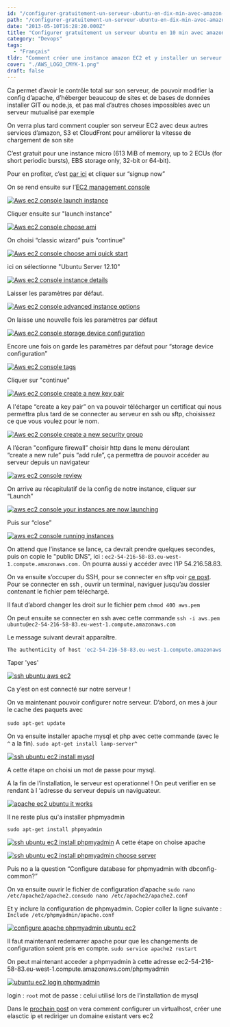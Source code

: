 ```yaml
---
id: "/configurer-gratuitement-un-serveur-ubuntu-en-dix-min-avec-amazon-ec-deux"
path: "/configurer-gratuitement-un-serveur-ubuntu-en-dix-min-avec-amazon-ec-deux"
date: "2013-05-10T16:28:20.000Z"
title: "Configurer gratuitement un serveur ubuntu en 10 min avec amazon EC2"
category: "Devops"
tags: 
  - "Français"
tldr: "Comment créer une instance amazon EC2 et y installer un serveur apache, MySQL et phpMyAdmin pour héberger gratuitement son site."
cover: "./AWS_LOGO_CMYK-1.png"
draft: false
---
```


Ca permet d’avoir le contrôle total sur son serveur, de pouvoir modifier la config d’apache, d’héberger beaucoup de sites et de bases de données installer GIT ou node.js, et pas mal d’autres choses impossibles avec un serveur mutualisé par exemple

On verra plus tard comment coupler son serveur EC2 avec deux autres services d’amazon, S3 et CloudFront pour améliorer la vitesse de chargement de son site

C’est gratuit pour une instance micro (613 MiB of memory, up to 2 ECUs (for short periodic bursts), EBS storage only, 32-bit or 64-bit).

Pour en profiter, c’est [par ici](http://aws.amazon.com/ec2) et cliquer sur “signup now”

On se rend ensuite sur l’[EC2 management console](https://console.aws.amazon.com/ec2/v2/home)

[![Aws ec2 console launch instance](./Screen-shot-2013-05-10-at-11.35.20-AM-1024x640.png)](/posts/wp-content/uploads/2013/05/Screen-shot-2013-05-10-at-11.35.20-AM.png)

Cliquer ensuite sur "launch instance"

[![Aws ec2 console choose ami](./Screen-shot-2013-05-10-at-11.54.17-AM-1024x640.png)](/posts/wp-content/uploads/2013/05/Screen-shot-2013-05-10-at-11.54.17-AM.png)

On choisi “classic wizard” puis “continue”

[![Aws ec2 console choose ami quick start](./Screen-shot-2013-05-10-at-11.57.58-AM-1024x640.png)](/posts/wp-content/uploads/2013/05/Screen-shot-2013-05-10-at-11.57.58-AM.png)

ici on sélectionne "Ubuntu Server 12.10"

[![Aws ec2 console instance details](./Screen-shot-2013-05-10-at-11.58.11-AM-1024x640.png)](/posts/wp-content/uploads/2013/05/Screen-shot-2013-05-10-at-11.58.11-AM.png)

Laisser les paramètres par défaut.

[![Aws ec2 console advanced instance options](./Screen-shot-2013-05-10-at-11.58.19-AM-1024x640.png)](/posts/wp-content/uploads/2013/05/Screen-shot-2013-05-10-at-11.58.19-AM.png)

On laisse une nouvelle fois les paramètres par défaut

[![Aws ec2 console storage device configuration](./Screen-shot-2013-05-10-at-11.58.36-AM-1024x640.png)](/posts/wp-content/uploads/2013/05/Screen-shot-2013-05-10-at-11.58.36-AM.png)

Encore une fois on garde les paramètres par défaut pour “storage device configuration”

[![Aws ec2 console tags](./Screen-shot-2013-05-10-at-11.59.50-AM-1024x640.png)](/posts/wp-content/uploads/2013/05/Screen-shot-2013-05-10-at-11.59.50-AM.png)

Cliquer sur "continue"

[![Aws ec2 console create a new key pair](./Screen-shot-2013-05-10-at-12.03.04-PM-1024x640.png)](/posts/wp-content/uploads/2013/05/Screen-shot-2013-05-10-at-12.03.04-PM.png)

A l'étape “create a key pair” on va pouvoir télécharger un certificat qui nous permettra plus tard de se connecter au serveur en ssh ou sftp, choisissez ce que vous voulez pour le nom.

[![Aws ec2 console create a new security group](./Screen-shot-2013-05-10-at-12.07.39-PM-1024x640.png)](/posts/wp-content/uploads/2013/05/Screen-shot-2013-05-10-at-12.07.39-PM.png)

A l’écran "configure firewall” choisir http dans le menu déroulant “create a new rule” puis “add rule”, ça permettra de pouvoir accéder au serveur depuis un navigateur

[![aws ec2 console review](./Screen-shot-2013-05-10-at-12.07.55-PM-1024x640.png)](/posts/wp-content/uploads/2013/05/Screen-shot-2013-05-10-at-12.07.55-PM.png)

On arrive au récapitulatif de la config de notre instance, cliquer sur “Launch”

[![aws ec2 console your instances are now launching](./Screen-shot-2013-05-10-at-12.08.01-PM-1024x640.png)](/posts/wp-content/uploads/2013/05/Screen-shot-2013-05-10-at-12.08.01-PM.png)

Puis sur “close”

[![aws ec2 console running instances](./Screen-shot-2013-05-10-at-6.08.40-PM1-1024x640.png)](/posts/wp-content/uploads/2013/05/Screen-shot-2013-05-10-at-6.08.40-PM1.png)

On attend que l’instance se lance, ca devrait prendre quelques secondes, puis on copie le "public DNS", ici : `ec2-54-216-58-83.eu-west-1.compute.amazonaws.com.` On pourra aussi y accéder avec l’IP 54.216.58.83.

On va ensuite s’occuper du SSH, pour se connecter en sftp voir [ce post](/se-connecter-en-sftp-a-une-instance-ec-deux-avec-transmit/ "Se connecter en SFTP à une instance EC2 avec Transmit"). Pour se connecter en ssh , ouvrir un terminal, naviguer jusqu’au dossier contenant le fichier pem téléchargé.

Il faut d’abord changer les droit sur le fichier pem
`chmod 400 aws.pem`

On peut ensuite se connecter en ssh avec cette commande
`ssh -i aws.pem ubuntu@ec2-54-216-58-83.eu-west-1.compute.amazonaws.com`

Le message suivant devrait apparaître.
```bash
The authenticity of host 'ec2-54-216-58-83.eu-west-1.compute.amazonaws.com (54.216.58.83)' can't be established. RSA key fingerprint is d6:1b:ce:5a:3b:57:d6:1a:4e:55:2f:84:a5:19:55:c5. Are you sure you want to continue connecting (yes/no)?
```
Taper 'yes'

[![ssh ubuntu aws ec2](./Screen-shot-2013-05-10-at-12.16.05-PM.png)](/posts/wp-content/uploads/2013/05/Screen-shot-2013-05-10-at-12.16.05-PM.png)

Ca y’est on est connecté sur notre serveur !

On va maintenant pouvoir configurer notre serveur. D’abord, on mes à jour le cache des paquets avec

`sudo apt-get update` 

On va ensuite installer apache mysql et php avec cette commande (avec le `^` a la fin).
`sudo apt-get install lamp-server^`

[![ssh ubuntu ec2 install mysql](./Screen-shot-2013-05-07-at-7.42.38-PM.png)](/posts/wp-content/uploads/2013/05/Screen-shot-2013-05-07-at-7.42.38-PM.png)

A cette étape on choisi un mot de passe pour mysql.

A la fin de l’installation, le serveur est operationnel ! On peut verifier en se rendant à l ‘adresse du serveur depuis un naviguateur.

[![apache ec2 ubuntu it works](./Screen-shot-2013-05-10-at-12.18.50-PM-1024x640.png)](/posts/wp-content/uploads/2013/05/Screen-shot-2013-05-10-at-12.18.50-PM.png)

Il ne reste plus qu'a installer phpmyadmin

`sudo apt-get install phpmyadmin`

[![ssh ubuntu ec2 install phpmyadmin](./Screen-shot-2013-05-10-at-12.19.21-PM.png)](/posts/wp-content/uploads/2013/05/Screen-shot-2013-05-10-at-12.19.21-PM.png) A cette étape on choise apache

[![ssh ubuntu ec2 install phpmyadmin choose server](./Screen-shot-2013-05-07-at-7.56.11-PM.png)](/posts/wp-content/uploads/2013/05/Screen-shot-2013-05-07-at-7.56.11-PM.png)

Puis no a la question “Configure database for phpmyadmin with dbconfig-common?”

On va ensuite ouvrir le fichier de configuration d’apache
`sudo nano /etc/apache2/apache2.consudo nano /etc/apache2/apache2.conf`

Et y inclure la configuration de phpmyadmin. Copier coller la ligne suivante :
`Include /etc/phpmyadmin/apache.conf`

[![configure apache phpmyadmin ubuntu ec2](./Screen-shot-2013-05-10-at-12.22.32-PM.png)](/posts/wp-content/uploads/2013/05/Screen-shot-2013-05-10-at-12.22.32-PM.png)

Il faut maintenant redemarrer apache pour que les changements de configuration soient pris en compte.
`sudo service apache2 restart`

On peut maintenant acceder a phpmyadmin à cette adresse
ec2-54-216-58-83.eu-west-1.compute.amazonaws.com/phpmyadmin

[![ubuntu ec2 login phpmyadmin](./Screen-shot-2013-05-10-at-12.23.53-PM-1024x640.png)](/posts/wp-content/uploads/2013/05/Screen-shot-2013-05-10-at-12.23.53-PM.png)

login : `root` 
mot de passe : celui utilisé lors de l’installation de mysql 

Dans le [prochain post](/creer-un-virtual-host-une-elastic-ip-et-rediriger-son-domaine-vers-ec-deux/ "Créer un virtual host, une elastic IP et rediriger son domaine vers EC2") on vera comment configurer un virtualhost, créer une elasctic ip et rediriger un domaine existant vers ec2
